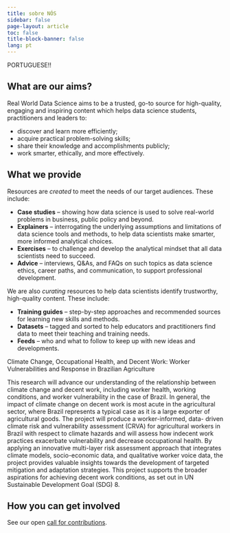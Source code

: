 ```yaml
---
title: sobre NÓS
sidebar: false
page-layout: article
toc: false
title-block-banner: false
lang: pt
---
```


PORTUGUESE!! 

## What are our aims?

Real World Data Science aims to be a trusted, go-to source for high-quality, engaging and inspiring content which helps data science students, practitioners and leaders to:

-   discover and learn more efficiently;\
-   acquire practical problem-solving skills;\
-   share their knowledge and accomplishments publicly;\
-   work smarter, ethically, and more effectively.

## What we provide

Resources are *created* to meet the needs of our target audiences. These include:

-   **Case studies** – showing how data science is used to solve real-world problems in business, public policy and beyond.
-   **Explainers** – interrogating the underlying assumptions and limitations of data science tools and methods, to help data scientists make smarter, more informed analytical choices.
-   **Exercises** – to challenge and develop the analytical mindset that all data scientists need to succeed.\
-   **Advice** – interviews, Q&As, and FAQs on such topics as data science ethics, career paths, and communication, to support professional development.

We are also *curating* resources to help data scientists identify trustworthy, high-quality content. These include:

-   **Training guides** – step-by-step approaches and recommended sources for learning new skills and methods.
-   **Datasets** – tagged and sorted to help educators and practitioners find data to meet their teaching and training needs.
-   **Feeds** – who and what to follow to keep up with new ideas and developments.

Climate Change, Occupational Health, and Decent Work: Worker Vulnerabilities and Response in Brazilian Agriculture

This research will advance our understanding of the relationship between climate change and decent work, including worker health, working conditions, and worker vulnerability in the case of Brazil. In general, the impact of climate change on decent work is most acute in the agricultural sector, where Brazil represents a typical case as it is a large exporter of agricultural goods. The project will produce a worker-informed, data- driven climate risk and vulnerability assessment (CRVA) for agricultural workers in Brazil with respect to climate hazards and will assess how indecent work practices exacerbate vulnerability and decrease occupational health. By applying an innovative multi-layer risk assessment approach that integrates climate models, socio-economic data, and qualitative worker voice data, the project provides valuable insights towards the development of targeted mitigation and adaptation strategies. This project supports the broader aspirations for achieving decent work conditions, as set out in UN Sustainable Development Goal (SDG) 8.

## How you can get involved

See our open [call for contributions](contributor-docs/call-for-contributions.qmd).
